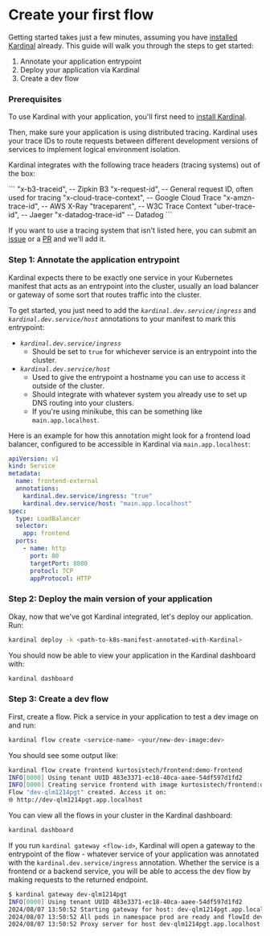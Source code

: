 
# Create your first flow

Getting started takes just a few minutes, assuming you have [installed Kardinal](./getting-started/install) already. This guide will walk you through the steps to get started:

1. Annotate your application entrypoint
2. Deploy your application via Kardinal
3. Create a dev flow

### Prerequisites

To use Kardinal with your application, you'll first need to [install Kardinal](./getting-started/install).

Then, make sure your application is using distributed tracing. Kardinal uses your trace IDs to route requests between different development versions of services to implement logical environment isolation.

Kardinal integrates with the following trace headers (tracing systems) out of the box:

<Collapsible title="Supported Distributed Tracing Systems">
```
"x-b3-traceid",           -- Zipkin B3
"x-request-id",           -- General request ID, often used for tracing
"x-cloud-trace-context",  -- Google Cloud Trace
"x-amzn-trace-id",        -- AWS X-Ray
"traceparent",            -- W3C Trace Context
"uber-trace-id",          -- Jaeger
"x-datadog-trace-id"      -- Datadog
```

If you want to use a tracing system that isn't listed here, you can submit an [issue](https://github.com/kurtosis-tech/kardinal/issues) or a [PR](https://github.com/kurtosis-tech/kardinal/pulls) and we'll add it.
</Collapsible>

### Step 1: Annotate the application entrypoint

Kardinal expects there to be exactly one service in your Kubernetes manifest that acts as an entrypoint into the cluster, usually an load balancer or gateway of some sort that routes traffic into the cluster.

To get started, you just need to add the *`kardinal.dev.service/ingress`* and *`kardinal.dev.service/host`* annotations to your manifest to mark this entrypoint:

- *`kardinal.dev.service/ingress`*
  - Should be set to `true` for whichever service is an entrypoint into the cluster.
- *`kardinal.dev.service/host`*
  - Used to give the entrypoint a hostname you can use to access it outside of the cluster.
  - Should integrate with whatever system you already use to set up DNS routing into your clusters.
  - If you're using minikube, this can be something like `main.app.localhost`.

Here is an example for how this annotation might look for a frontend load balancer, configured to be accessible in Kardinal via `main.app.localhost`:

```yaml
apiVersion: v1
kind: Service
metadata:
  name: frontend-external
  annotations:
    kardinal.dev.service/ingress: "true"
    kardinal.dev.service/host: "main.app.localhost"
spec:
  type: LoadBalancer
  selector:
    app: frontend
  ports:
    - name: http
      port: 80
      targetPort: 8080
      protocl: TCP
      appProtocol: HTTP
```


### Step 2: Deploy the main version of your application

Okay, now that we've got Kardinal integrated, let's deploy our application. Run:
    
```bash
kardinal deploy -k <path-to-k8s-manifest-annotated-with-Kardinal>
```
    
You should now be able to view your application in the Kardinal dashboard with:
    
```bash
kardinal dashboard
```


### Step 3: Create a dev flow
    
First, create a flow. Pick a service in your application to test a dev image on and run:
    
```bash
kardinal flow create <service-name> <your/new-dev-image:dev>
```

You should see some output like:
```bash
kardinal flow create frontend kurtosistech/frontend:demo-frontend
INFO[0000] Using tenant UUID 483e3371-ec18-40ca-aaee-54df597d1fd2 
INFO[0000] Creating service frontend with image kurtosistech/frontend:demo-frontend in development mode... 
Flow "dev-qlm1214pgt" created. Access it on:
🌐 http://dev-qlm1214pgt.app.localhost
```

You can view all the flows in your cluster in the Kardinal dashboard:

```bash
kardinal dashboard
```    

If you run `kardinal gateway <flow-id>`, Kardinal will open a gateway to the entrypoint of the flow - whatever service of your application was annotated with the `kardinal.dev.service/ingress` annotation. Whether the service is a frontend or a backend service, you will be able to access the dev flow by making requests to the returned endpoint.
    
```bash
$ kardinal gateway dev-qlm1214pgt
INFO[0000] Using tenant UUID 483e3371-ec18-40ca-aaee-54df597d1fd2 
2024/08/07 13:50:52 Starting gateway for host: dev-qlm1214pgt.app.localhost
2024/08/07 13:50:52 All pods in namespace prod are ready and flowId dev-qlm1214pgt found
2024/08/07 13:50:52 Proxy server for host dev-qlm1214pgt.app.localhost started on http://localhost:9060
```
